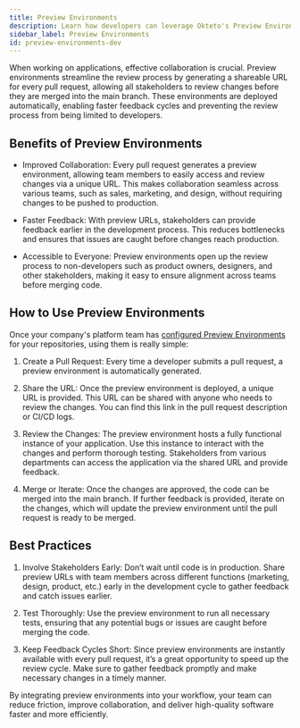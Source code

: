 ```yaml
---
title: Preview Environments
description: Learn how developers can leverage Okteto's Preview Environments
sidebar_label: Preview Environments
id: preview-environments-dev
---
```


When working on applications, effective collaboration is crucial. Preview environments streamline the review process by generating a shareable URL for every pull request, allowing all stakeholders to review changes before they are merged into the main branch. These environments are deployed automatically, enabling faster feedback cycles and preventing the review process from being limited to developers.

## Benefits of Preview Environments

- Improved Collaboration: Every pull request generates a preview environment, allowing team members to easily access and review changes via a unique URL. This makes collaboration seamless across various teams, such as sales, marketing, and design, without requiring changes to be pushed to production.

- Faster Feedback: With preview URLs, stakeholders can provide feedback earlier in the development process. This reduces bottlenecks and ensures that issues are caught before changes reach production.

- Accessible to Everyone: Preview environments open up the review process to non-developers such as product owners, designers, and other stakeholders, making it easy to ensure alignment across teams before merging code.

## How to Use Preview Environments

Once your company's platform team has [configured Preview Environments](previews/index.mdx) for your repositories, using them is really simple:

1. Create a Pull Request: Every time a developer submits a pull request, a preview environment is automatically generated.

1. Share the URL: Once the preview environment is deployed, a unique URL is provided. This URL can be shared with anyone who needs to review the changes. You can find this link in the pull request description or CI/CD logs.

1. Review the Changes: The preview environment hosts a fully functional instance of your application. Use this instance to interact with the changes and perform thorough testing. Stakeholders from various departments can access the application via the shared URL and provide feedback.

1. Merge or Iterate: Once the changes are approved, the code can be merged into the main branch. If further feedback is provided, iterate on the changes, which will update the preview environment until the pull request is ready to be merged.

## Best Practices

1. Involve Stakeholders Early: Don’t wait until code is in production. Share preview URLs with team members across different functions (marketing, design, product, etc.) early in the development cycle to gather feedback and catch issues earlier.

1. Test Thoroughly: Use the preview environment to run all necessary tests, ensuring that any potential bugs or issues are caught before merging the code.

1. Keep Feedback Cycles Short: Since preview environments are instantly available with every pull request, it’s a great opportunity to speed up the review cycle. Make sure to gather feedback promptly and make necessary changes in a timely manner.

By integrating preview environments into your workflow, your team can reduce friction, improve collaboration, and deliver high-quality software faster and more efficiently.
